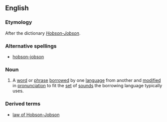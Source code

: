 {{wikipedia}}
==English==
===Etymology===
After the dictionary [[w:Hobson-Jobson|''Hobson-Jobson'']].
===Alternative spellings===
*[[hobson-jobson]]
===Noun===
{{en-noun|s}}
#A [[word]] or [[phrase]] [[borrow]]ed by one [[language]] from another and [[modify|modified]] in [[pronunciation]] to fit the [[set]] of [[sound]]s the borrowing language typically uses.
===Derived terms===
*[[law of Hobson-Jobson]]